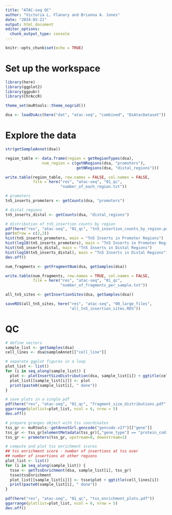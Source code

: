 ```yaml
---
title: "ATAC-seq QC"
author: "Victoria L. Flanary and Brianna A. Jones"
date: "2024-03-21"
output: html_document
editor_options: 
  chunk_output_type: console
---
```


```r
knitr::opts_chunk$set(echo = TRUE)
```

# Set up the workspace
```r
library(here)
library(ggplot2)
library(ggpubr)
library(ChrAccR)
```

```r
theme_set(muRtools::theme_nogrid())
```

```r
dsa <- loadDsAcc(here("dat", "atac-seq", "combined", "DsAtacDataset"))
```

# Explore the data
```r
str(getSampleAnnot(dsa))
```

```r
region_table <- data.frame(region = getRegionTypes(dsa),
                num_region = c(getNRegions(dsa, "promoters"), 
                               getNRegions(dsa, "distal_regions")))

write.table(region_table, row.names = FALSE, col.names = FALSE,
            file = here("res", "atac-seq", "01_qc", 
                        "number_of_each_region.txt"))
```

```r
# promoters
tn5_inserts_promoters <- getCounts(dsa, "promoters")

# distal_regions
tn5_inserts_distal <- getCounts(dsa, "distal_regions")

# distribution of tn5_insertion counts by region
pdf(here("res", "atac-seq", "01_qc", "tn5_insertion_counts_by_region.pdf"))
par(mfrow = c(2,2))
hist(tn5_inserts_promoters, main = "Tn5 Inserts in Promoter Regions")
hist(log10(tn5_inserts_promoters), main = "Tn5 Inserts in Promoter Regions")
hist(tn5_inserts_distal, main = "Tn5 Inserts in Distal Regions")
hist(log10(tn5_inserts_distal), main = "Tn5 Inserts in Distal Regions")
dev.off()
```

```r
num_fragments <- getFragmentNum(dsa, getSamples(dsa))

write.table(num_fragments, row.names = TRUE, col.names = FALSE,
            file = here("res", "atac-seq", "01_qc", 
                        "number_of_fragments_per_sample.txt"))
```

```r
all_tn5_sites <- getInsertionSites(dsa, getSamples(dsa))

saveRDS(all_tn5_sites, here("res", "atac-seq", "00_large_files", 
                            "all_tn5_insertion_sites.RDS"))
```

# QC
```r
# define vectors
sample_list <- getSamples(dsa)
cell_lines <- dsa@sampleAnnot[["cell_line"]]

# separate ggplot figures in a loop
plot_list <- list()
for (i in seq_along(sample_list)) {
  plot <- plotInsertSizeDistribution(dsa, sample_list[i]) + ggtitle(cell_lines[i])
  plot_list[[sample_list[i]]] <- plot
  print(paste0(sample_list[i], " done"))
}

# save plots in a single pdf
pdf(here("res", "atac-seq", "01_qc", "fragment_size_distributions.pdf"))
ggarrange(plotlist=plot_list, ncol = 6, nrow = 5)
dev.off()
```

```r
# prepare granges object with tss coordinates
tss_gr <- muRtools::getAnnotGrl.gencode("gencode.v27")[["gene"]]
tss_gr <- tss_gr[elementMetadata(tss_gr)[,"gene_type"] == "protein_coding"]
tss_gr <- promoters(tss_gr, upstream=0, downstream=1)

# compute and plot tss enrichment scores
## tss enrichment score - number of insertions at tss over 
## number of insertions at other regions
plot_list <- list()
for (i in seq_along(sample_list)) {
  tsse <- getTssEnrichment(dsa, sample_list[i], tss_gr)
  tsse$tssEnrichment
  plot_list[[sample_list[i]]] <- tsse$plot + ggtitle(cell_lines[i])
  print(paste0(sample_list[i], " done"))
}

pdf(here("res", "atac-seq", "01_qc", "tss_enrichment_plots.pdf"))
ggarrange(plotlist=plot_list, ncol = 6, nrow = 5)
dev.off()
```
